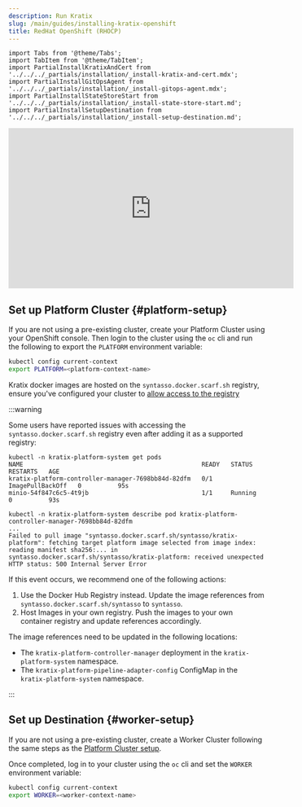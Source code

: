```yaml
---
description: Run Kratix
slug: /main/guides/installing-kratix-openshift
title: RedHat OpenShift (RHOCP)
---
```


```mdx-code-block
import Tabs from '@theme/Tabs';
import TabItem from '@theme/TabItem';
import PartialInstallKratixAndCert from '../../../_partials/installation/_install-kratix-and-cert.mdx';
import PartialInstallGitOpsAgent from '../../../_partials/installation/_install-gitops-agent.mdx';
import PartialInstallStateStoreStart from  '../../../_partials/installation/_install-state-store-start.md';
import PartialInstallSetupDestination from '../../../_partials/installation/_install-setup-destination.md';
```

<div style={{"text-align":"center"}}>
<iframe width="560" height="315" src="https://www.youtube.com/embed/Zkh3FIGMsds?si=omdR7K0HTuvbw60P" title="YouTube video player" frameborder="0" allow="accelerometer; autoplay; clipboard-write; encrypted-media; gyroscope; picture-in-picture" allowfullscreen></iframe>
</div>

## Set up Platform Cluster {#platform-setup}

If you are not using a pre-existing cluster, create your Platform Cluster using
your OpenShift console. Then login to the cluster using the `oc` cli and run the
following to export the `PLATFORM` environment variable:

```bash
kubectl config current-context
export PLATFORM=<platform-context-name>
```

Kratix docker images are hosted on the `syntasso.docker.scarf.sh` registry, ensure you've
configured your cluster to [allow access to the registry](https://docs.openshift.com/container-platform/4.17/openshift_images/image-configuration.html)

:::warning

Some users have reported issues with accessing the
`syntasso.docker.scarf.sh` registry even after adding it as a supported registry:
```
kubectl -n kratix-platform-system get pods
NAME                                                 READY   STATUS             RESTARTS   AGE
kratix-platform-controller-manager-7698bb84d-82dfm   0/1     ImagePullBackOff   0          95s
minio-54f847c6c5-4t9jb                               1/1     Running            0          93s

kubectl -n kratix-platform-system describe pod kratix-platform-controller-manager-7698bb84d-82dfm
...
Failed to pull image "syntasso.docker.scarf.sh/syntasso/kratix-platform": fetching target platform image selected from image index: reading manifest sha256:... in syntasso.docker.scarf.sh/syntasso/kratix-platform: received unexpected HTTP status: 500 Internal Server Error
```

If this event occurs, we recommend one of the following actions:

1. Use the Docker Hub Registry instead. Update the image references from `syntasso.docker.scarf.sh/syntasso` to `syntasso`.
1. Host Images in your own registry. Push the images to your own container registry and update references accordingly.

The image references need to be updated in the following locations:
  - The `kratix-platform-controller-manager` deployment in the `kratix-platform-system` namespace.
  - The `kratix-platform-pipeline-adapter-config` ConfigMap in the `kratix-platform-system` namespace.

:::


<PartialInstallKratixAndCert />

<PartialInstallStateStoreStart />

<PartialInstallSetupDestination />

## Set up Destination {#worker-setup}

If you are not using a pre-existing cluster, create a Worker Cluster following
the same steps as the [Platform Cluster setup](#platform-setup).

Once completed, log in to your cluster using the `oc` cli and set the `WORKER` environment
variable:

```bash
kubectl config current-context
export WORKER=<worker-context-name>
```

<PartialInstallGitOpsAgent />
